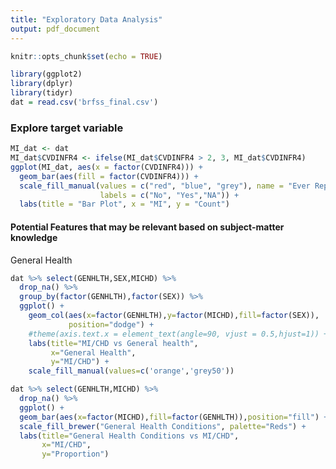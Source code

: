 ```yaml
---
title: "Exploratory Data Analysis"
output: pdf_document
---
```


```r
knitr::opts_chunk$set(echo = TRUE)
```

```r
library(ggplot2)
library(dplyr)
library(tidyr)
dat = read.csv('brfss_final.csv')
```


### Explore target variable
```r
MI_dat <- dat
MI_dat$CVDINFR4 <- ifelse(MI_dat$CVDINFR4 > 2, 3, MI_dat$CVDINFR4)
ggplot(MI_dat, aes(x = factor(CVDINFR4))) +
  geom_bar(aes(fill = factor(CVDINFR4))) +
  scale_fill_manual(values = c("red", "blue", "grey"), name = "Ever Reported Having MI",
                    labels = c("No", "Yes","NA")) +
  labs(title = "Bar Plot", x = "MI", y = "Count")
```



#### Potential Features that may be relevant based on subject-matter knowledge

General Health
```r
dat %>% select(GENHLTH,SEX,MICHD) %>%
  drop_na() %>%
  group_by(factor(GENHLTH),factor(SEX)) %>%
  ggplot() +
    geom_col(aes(x=factor(GENHLTH),y=factor(MICHD),fill=factor(SEX)),
             position="dodge") +
    #theme(axis.text.x = element_text(angle=90, vjust = 0.5,hjust=1)) + 
    labs(title="MI/CHD vs General health",
         x="General Health",
         y="MI/CHD") + 
    scale_fill_manual(values=c('orange','grey50'))
```

```r
dat %>% select(GENHLTH,MICHD) %>%
  drop_na() %>%
  ggplot() +
  geom_bar(aes(x=factor(MICHD),fill=factor(GENHLTH)),position="fill") +
  scale_fill_brewer("General Health Conditions", palette="Reds") +
  labs(title="General Health Conditions vs MI/CHD",
       x="MI/CHD",
       y="Proportion")
```












